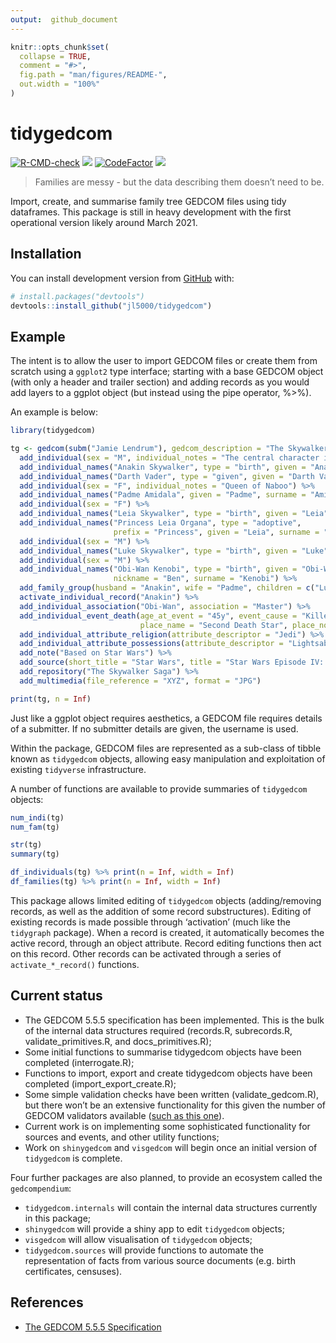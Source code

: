 ```yaml
---
output:  github_document
---
```


<!-- README.md is generated from README.Rmd. Please edit that file -->

```r
knitr::opts_chunk$set(
  collapse = TRUE,
  comment = "#>",
  fig.path = "man/figures/README-",
  out.width = "100%"
)
```

# tidygedcom

<!-- badges: start -->
[![R-CMD-check](https://github.com/jl5000/tidygedcom/workflows/R-CMD-check/badge.svg)](https://github.com/jl5000/tidygedcom/actions)
[![](https://codecov.io/gh/jl5000/tidygedcom/branch/master/graph/badge.svg)](https://codecov.io/gh/jl5000/tidygedcom)
[![CodeFactor](https://www.codefactor.io/repository/github/jl5000/tidygedcom/badge)](https://www.codefactor.io/repository/github/jl5000/tidygedcom)
[![](https://img.shields.io/badge/lifecycle-maturing-blue.svg)](https://www.tidyverse.org/lifecycle/#maturing)
<!-- badges: end -->

> Families are messy - but the data describing them doesn't need to be.

Import, create, and summarise family tree GEDCOM files using tidy dataframes. This package is still in heavy development with the first operational version likely around March 2021.

## Installation

You can install development version from [GitHub](https://github.com/) with:

``` r
# install.packages("devtools")
devtools::install_github("jl5000/tidygedcom")
```

## Example

The intent is to allow the user to import GEDCOM files or create them from scratch using a `ggplot2` type interface; starting with a base GEDCOM object (with only a header and trailer section) and adding records as you would add layers to a ggplot object (but instead using the pipe operator, %>%).

An example is below:

```r
library(tidygedcom)

tg <- gedcom(subm("Jamie Lendrum"), gedcom_description = "The Skywalker family", gedcom_copyright = "Disney") %>%
  add_individual(sex = "M", individual_notes = "The central character in the Star Wars Skywalker Saga") %>%
  add_individual_names("Anakin Skywalker", type = "birth", given = "Anakin", surname = "Skywalker") %>%
  add_individual_names("Darth Vader", type = "given", given = "Darth Vader") %>%
  add_individual(sex = "F", individual_notes = "Queen of Naboo") %>%
  add_individual_names("Padme Amidala", given = "Padme", surname = "Amidala") %>% 
  add_individual(sex = "F") %>% 
  add_individual_names("Leia Skywalker", type = "birth", given = "Leia", surname = "Skywalker") %>%
  add_individual_names("Princess Leia Organa", type = "adoptive", 
                       prefix = "Princess", given = "Leia", surname = "Organa") %>% 
  add_individual(sex = "M") %>%
  add_individual_names("Luke Skywalker", type = "birth", given = "Luke", surname = "Skywalker") %>% 
  add_individual(sex = "M") %>% 
  add_individual_names("Obi-Wan Kenobi", type = "birth", given = "Obi-Wan", 
                       nickname = "Ben", surname = "Kenobi") %>% 
  add_family_group(husband = "Anakin", wife = "Padme", children = c("Luke", "Leia")) %>%
  activate_individual_record("Anakin") %>% 
  add_individual_association("Obi-Wan", association = "Master") %>% 
  add_individual_event_death(age_at_event = "45y", event_cause = "Killed by son Luke",
                             place_name = "Second Death Star", place_notes = "Orbiting Endor System") %>% 
  add_individual_attribute_religion(attribute_descriptor = "Jedi") %>% 
  add_individual_attribute_possessions(attribute_descriptor = "Lightsaber") %>%
  add_note("Based on Star Wars") %>% 
  add_source(short_title = "Star Wars", title = "Star Wars Episode IV: A New Hope") %>% 
  add_repository("The Skywalker Saga") %>% 
  add_multimedia(file_reference = "XYZ", format = "JPG")

print(tg, n = Inf)
```


Just like a ggplot object requires aesthetics, a GEDCOM file requires details of a submitter. If no submitter details are given, the username is used.

Within the package, GEDCOM files are represented as a sub-class of tibble known as `tidygedcom` objects, allowing easy manipulation and exploitation of existing `tidyverse` infrastructure.

A number of functions are available to provide summaries of `tidygedcom` objects:

```r
num_indi(tg)
num_fam(tg)

str(tg)
summary(tg)

df_individuals(tg) %>% print(n = Inf, width = Inf)
df_families(tg) %>% print(n = Inf, width = Inf)
```

This package allows limited editing of `tidygedcom` objects (adding/removing records, as well as the addition of some record substructures). Editing of existing records is made possible through 'activation' (much like the `tidygraph` package). When a record is created, it automatically becomes the active record, through an object attribute. Record editing functions then act on this record. Other records can be activated through a series of `activate_*_record()` functions.

## Current status

* The GEDCOM 5.5.5 specification has been implemented. This is the bulk of the internal data structures required (records.R, subrecords.R, validate_primitives.R, and docs_primitives.R);
* Some initial functions to summarise tidygedcom objects have been completed (interrogate.R);
* Functions to import, export and create tidygedcom objects have been completed (import_export_create.R);
* Some simple validation checks have been written (validate_gedcom.R), but there won't be an extensive functionality for this given the number of GEDCOM validators available ([such as this one](http://ged-inline.elasticbeanstalk.com/validate)).
* Current work is on implementing some sophisticated functionality for sources and events, and other utility functions;
* Work on `shinygedcom` and `visgedcom` will begin once an initial version of `tidygedcom` is complete.

Four further packages are also planned, to provide an ecosystem called the `gedcompendium`:

* `tidygedcom.internals` will contain the internal data structures currently in this package;
* `shinygedcom` will provide a shiny app to edit `tidygedcom` objects;
* `visgedcom` will allow visualisation of `tidygedcom` objects;
* `tidygedcom.sources` will provide functions to automate the representation of facts from various source documents (e.g. birth certificates, censuses).

## References

* [The GEDCOM 5.5.5 Specification](https://www.gedcom.org/gedcom.html)
